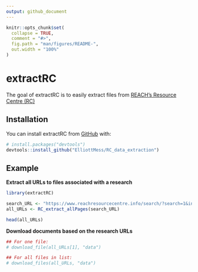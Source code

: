 ```yaml
---
output: github_document
---
```



```r
knitr::opts_chunk$set(
  collapse = TRUE,
  comment = "#>",
  fig.path = "man/figures/README-",
  out.width = "100%"
)
```

# extractRC

<!-- badges: start -->
<!-- badges: end -->

The goal of extractRC is to easily extract files from [REACH's Resource Centre (RC)](https://www.reachresourcecentre.info/)

## Installation


You can install extractRC from [GitHub](https://github.com/) with:

``` r
# install.packages("devtools")
devtools::install_github("ElliottMess/RC_data_extraction")
```
## Example

**Extract all URLs to files associated with a research**


```r
library(extractRC)

search_URL <- "https://www.reachresourcecentre.info/search/?search=1&initiative%5B%5D=reach&ptype%5B%5D=dataset-database&dates=&keywords=JMMI"
all_URLs <- RC_extract_allPages(search_URL)

head(all_URLs)
```

**Download documents based on the research URLs**

```r
## For one file:
# download_file(all_URLs[1], "data")

## For all files in list:
# download_files(all_URLs, "data")
```

